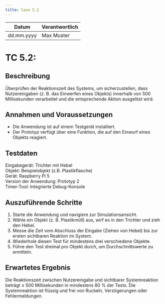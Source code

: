 ```yaml
---
title: Case 5.2
---
```


| Datum       | Verantwortlich |
|-------------|----------------|
| dd.mm.yyyy  | Max Muster     |

# TC 5.2: 

## Beschreibung
Überprüfen der Reaktionszeit des Systems, um sicherzustellen, dass Nutzereingaben (z. B. das Einwerfen eines Objekts) innerhalb von 500 Millisekunden verarbeitet und die entsprechende Aktion ausgelöst wird.

## Annahmen und Voraussetzungen
- Die Anwendung ist auf einem Testgerät installiert.
- Der Prototyp verfügt über eine Funktion, die auf den Einwurf eines Objekts reagiert.

## Testdaten
Eingabegerät: Trichter mit Hebel  
Objekt: Beispielobjekt (z.B. Plastikflasche)  
Gerät: Raspberry Pi 5  
Version der Anwendung: Prototyp 2  
Timer-Tool: Integrierte Debug-Konsole  

## Auszuführende Schritte
1. Starte die Anwendung und navigiere zur Simulationsansicht.
2. Wähle ein Objekt (z. B. Plastikmüll) aus, wirf es in den Trichter und zieh den Hebel.
3. Messe die Zeit vom Abschluss der Eingabe (Ziehen von Hebel) bis zur ersten sichtbaren Reaktion im System.
4. Wiederhole diesen Test für mindestens drei verschiedene Objekte.
5. Führe den Test dreimal pro Objekt durch, um Durchschnittswerte zu ermitteln.

## Erwartetes Ergebnis
Die Reaktionszeit zwischen Nutzereingabe und sichtbarer Systemreaktion beträgt ≤ 500 Millisekunden in mindestens 80 % der Tests.
Die Systemreaktion ist flüssig und frei von Ruckeln, Verzögerungen oder Fehlermeldungen.